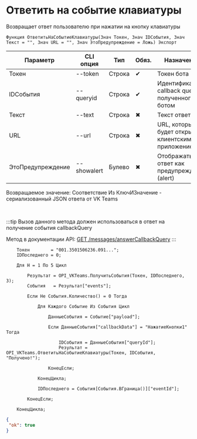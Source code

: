 ﻿---
sidebar_position: 11
description: Ответить на событие клавиатуры и другие функции для работы с VKTeams в Открытом пакете интеграций - бесплатной open-source библиотеке интеграций для 1С:Предприятие 8, OneScript и CLI
keywords: [1C, 1С, 1С:Предприятие, 1С:Предприятие 8.3, API, Интеграция, Сервисы, Обмен, OneScript, CLI, VKTeams]
---


# Ответить на событие клавиатуры
 Возвращает ответ пользователю при нажатии на кнопку клавиатуры



`Функция ОтветитьНаСобытиеКлавиатуры(Знач Токен, Знач IDСобытия, Знач Текст = "", Знач URL = "", Знач ЭтоПредупреждение = Ложь) Экспорт`

  | Параметр | CLI опция | Тип | Обяз. | Назначение |
  |-|-|-|-|-|
  | Токен | --token | Строка | &#x2714; | Токен бота |
  | IDСобытия | --queryid | Строка | &#x2714; | Идентификатор callback query полученного ботом |
  | Текст | --text | Строка | &#x2716; | Текст ответа |
  | URL | --url | Строка | &#x2716; | URL, который будет открыт клиентским приложением |
  | ЭтоПредупреждение | --showalert | Булево | &#x2716; | Отображать ответ как предупреждение (alert) |

  
  Возвращаемое значение:   Соответствие Из КлючИЗначение - сериализованный JSON ответа от VK Teams

<br/>

:::tip
Вызов данного метода должен использоваться в ответ на получение события callbackQuery

Метод в документации API: [GET /messages/answerCallbackQuery](https://teams.vk.com/botapi/#/messages/get_messages_answerCallbackQuery)
:::
<br/>


```bsl title="Пример использования для 1С:Предприятие/OneScript"
    Токен        = "001.3501506236.091...";
    IDПоследнего = 0;

    Для Н = 1 По 5 Цикл

        Результат = OPI_VKTeams.ПолучитьСобытия(Токен, IDПоследнего, 3);
        События   = Результат["events"];

        Если Не События.Количество() = 0 Тогда

            Для Каждого Событие Из События Цикл

                ДанныеСобытия = Событие["payload"];

                Если ДанныеСобытия["callbackData"] = "НажатиеКнопки1" Тогда

                    IDСобытия = ДанныеСобытия["queryId"];
                    Результат = OPI_VKTeams.ОтветитьНаСобытиеКлавиатуры(Токен, IDСобытия, "Получено!");

                КонецЕсли;

            КонецЦикла;

            IDПоследнего = События[События.ВГраница()]["eventId"];

        КонецЕсли;

    КонецЦикла;
```
    



```json title="Результат"
{
 "ok": true
}
```
